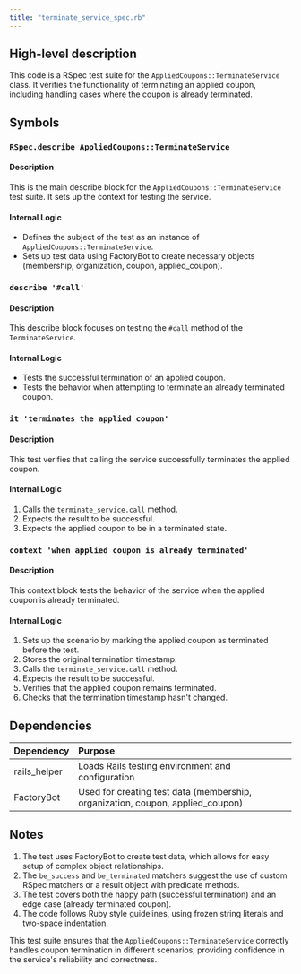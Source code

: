 ```yaml
---
title: "terminate_service_spec.rb"
---
```


## High-level description
This code is a RSpec test suite for the `AppliedCoupons::TerminateService` class. It verifies the functionality of terminating an applied coupon, including handling cases where the coupon is already terminated.

## Symbols

### `RSpec.describe AppliedCoupons::TerminateService`
#### Description
This is the main describe block for the `AppliedCoupons::TerminateService` test suite. It sets up the context for testing the service.

#### Internal Logic
- Defines the subject of the test as an instance of `AppliedCoupons::TerminateService`.
- Sets up test data using FactoryBot to create necessary objects (membership, organization, coupon, applied_coupon).

### `describe '#call'`
#### Description
This describe block focuses on testing the `#call` method of the `TerminateService`.

#### Internal Logic
- Tests the successful termination of an applied coupon.
- Tests the behavior when attempting to terminate an already terminated coupon.

### `it 'terminates the applied coupon'`
#### Description
This test verifies that calling the service successfully terminates the applied coupon.

#### Internal Logic
1. Calls the `terminate_service.call` method.
2. Expects the result to be successful.
3. Expects the applied coupon to be in a terminated state.

### `context 'when applied coupon is already terminated'`
#### Description
This context block tests the behavior of the service when the applied coupon is already terminated.

#### Internal Logic
1. Sets up the scenario by marking the applied coupon as terminated before the test.
2. Stores the original termination timestamp.
3. Calls the `terminate_service.call` method.
4. Expects the result to be successful.
5. Verifies that the applied coupon remains terminated.
6. Checks that the termination timestamp hasn't changed.

## Dependencies
| Dependency | Purpose |
|:-----------|:--------|
| rails_helper | Loads Rails testing environment and configuration |
| FactoryBot | Used for creating test data (membership, organization, coupon, applied_coupon) |

## Notes
1. The test uses FactoryBot to create test data, which allows for easy setup of complex object relationships.
2. The `be_success` and `be_terminated` matchers suggest the use of custom RSpec matchers or a result object with predicate methods.
3. The test covers both the happy path (successful termination) and an edge case (already terminated coupon).
4. The code follows Ruby style guidelines, using frozen string literals and two-space indentation.

This test suite ensures that the `AppliedCoupons::TerminateService` correctly handles coupon termination in different scenarios, providing confidence in the service's reliability and correctness.